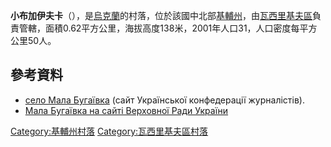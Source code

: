 {{coord|50|12|16|N|30|24|15|E|scale:30000|display=title}}

'''小布加伊夫卡'''（{{lang-uk|Мала Бугаївка}}），是[[烏克蘭|烏克蘭]]的村落，位於該國中北部[[基輔州|基輔州]]，由[[瓦西里基夫區|瓦西里基夫區]]負責管轄，面積0.62平方公里，海拔高度138米，2001年人口31，人口密度每平方公里50人。

==參考資料==
* [https://web.archive.org/web/20170420062039/http://who-is-who.ua/main/bookmaket/msukuivshuna11/11/57.html село Мала Бугаївка] (сайт Української конфедерації журналістів).
* [http://gska2.rada.gov.ua/pls/z7502/A005?rf7571=15455 Мала Бугаївка на сайті Верховної Ради України]{{dead link|date=2017年12月 |bot=InternetArchiveBot |fix-attempted=yes }}

{{DEFAULTSORT:Мала Бугаївка}}
[[Category:基輔州村落|Category:基輔州村落]]
[[Category:瓦西里基夫區村落|Category:瓦西里基夫區村落]]


{{Kiev-geo-stub}}